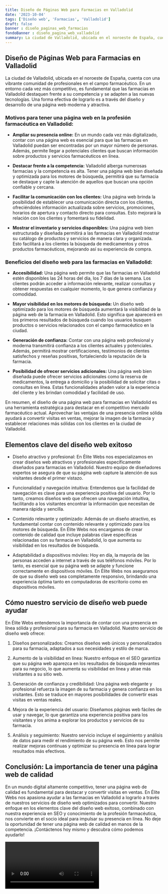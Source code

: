 ```yaml
---
title: Diseño de Páginas Web para Farmacias en Valladolid
date: '2023-10-04'
tags: ['Diseño web', 'Farmacias', 'Valladolid']
draft: false
banner : diseño_paginas_web_farmacias
fondoBanner : diseño_pagina_web_valladolid
summary: La ciudad de Valladolid, ubicada en el noroeste de España, cuenta con una vibrante comunidad de profesionales en el campo farmacéutico. En un entorno cada vez más competitivo, es fundamental que las farmacias en Valladolid destaquen frente a su competencia y se adapten a las nuevas tecnologías. Una forma efectiva de lograrlo es a través del diseño y desarrollo de una página web moderna y atractiva.
---
```


## **Diseño de Páginas Web para Farmacias en Valladolid**

La ciudad de Valladolid, ubicada en el noroeste de España, cuenta con una vibrante comunidad de profesionales en el campo farmacéutico. En un entorno cada vez más competitivo, es fundamental que las farmacias en Valladolid destaquen frente a su competencia y se adapten a las nuevas tecnologías. Una forma efectiva de lograrlo es a través del diseño y desarrollo de una página web moderna y atractiva.

### **Motivos para tener una página web en la profesión farmacéutica en Valladolid:**

- **Ampliar su presencia online:** En un mundo cada vez más digitalizado, contar con una página web es esencial para que las farmacias en Valladolid puedan ser encontradas por un mayor número de personas. Además, permite llegar a potenciales clientes que buscan información sobre productos y servicios farmacéuticos en línea.

- **Destacar frente a la competencia:** Valladolid alberga numerosas farmacias y la competencia es alta. Tener una página web bien diseñada y optimizada para los motores de búsqueda, permitirá que su farmacia se destaque y capte la atención de aquellos que buscan una opción confiable y cercana.

- **Facilitar la comunicación con los clientes:** Una página web brinda la posibilidad de establecer una comunicación directa con los clientes, ofreciéndoles información actualizada sobre servicios, promociones, horarios de apertura y contacto directo para consultas. Esto mejorará la relación con los clientes y fomentará su fidelidad.

- **Mostrar el inventario y servicios disponibles:** Una página web bien estructurada y diseñada permitirá a las farmacias en Valladolid mostrar su catálogo de productos y servicios de manera clara y organizada. Esto facilitará a los clientes la búsqueda de medicamentos y otros productos farmacéuticos, mejorando así su experiencia de compra.

### **Beneficios del diseño web para las farmacias en Valladolid:**

- **Accesibilidad:** Una página web permite que las farmacias en Valladolid estén disponibles las 24 horas del día, los 7 días de la semana. Los clientes podrán acceder a información relevante, realizar consultas y obtener respuestas en cualquier momento, lo que genera confianza y comodidad.

- **Mayor visibilidad en los motores de búsqueda:** Un diseño web optimizado para los motores de búsqueda aumentará la visibilidad de la página web de la farmacia en Valladolid. Esto significa que aparecerá en los primeros resultados de búsqueda cuando los usuarios busquen productos o servicios relacionados con el campo farmacéutico en la ciudad.

- **Generación de confianza:** Contar con una página web profesional y moderna transmitirá confianza a los clientes actuales y potenciales. Además, permitirá mostrar certificaciones, testimonios de clientes satisfechos y reseñas positivas, fortaleciendo la reputación de la farmacia.

- **Posibilidad de ofrecer servicios adicionales:** Una página web bien diseñada puede ofrecer servicios adicionales como la reserva de medicamentos, la entrega a domicilio y la posibilidad de solicitar citas o consultas en línea. Estas funcionalidades añaden valor a la experiencia del cliente y les brindan comodidad y facilidad de uso.

En resumen, el diseño de una página web para farmacias en Valladolid es una herramienta estratégica para destacar en el competitivo mercado farmacéutico actual. Aprovechar las ventajas de una presencia online sólida ayudará a convertir visitas en ventas, mejorar la imagen de la farmacia y establecer relaciones más sólidas con los clientes en la ciudad de Valladolid.

<GifSeo />

<Cta />

## Elementos clave del diseño web exitoso

- Diseño atractivo y profesional: En Élite Webs nos especializamos en crear diseños web atractivos y profesionales específicamente diseñados para farmacias en Valladolid. Nuestro equipo de diseñadores expertos se asegura de que su página web capture la atención de sus visitantes desde el primer vistazo.

- Funcionalidad y navegación intuitiva: Entendemos que la facilidad de navegación es clave para una experiencia positiva del usuario. Por lo tanto, creamos diseños web que ofrecen una navegación intuitiva, facilitando a los visitantes encontrar la información que necesitan de manera rápida y sencilla.

- Contenido relevante y optimizado: Además de un diseño atractivo, es fundamental contar con contenido relevante y optimizado para los motores de búsqueda. En Élite Webs nos encargamos de crear contenido de calidad que incluye palabras clave específicas relacionadas con su farmacia en Valladolid, lo que aumenta su visibilidad en los resultados de búsqueda.

- Adaptabilidad a dispositivos móviles: Hoy en día, la mayoría de las personas acceden a internet a través de sus teléfonos móviles. Por lo tanto, es esencial que su página web se adapte y funcione correctamente en dispositivos móviles. En Élite Webs nos aseguramos de que su diseño web sea completamente responsivo, brindando una experiencia óptima tanto en computadoras de escritorio como en dispositivos móviles.

## Cómo nuestro servicio de diseño web puede ayudar

En Élite Webs entendemos la importancia de contar con una presencia en línea sólida y profesional para su farmacia en Valladolid. Nuestro servicio de diseño web ofrece:

1. Diseños personalizados: Creamos diseños web únicos y personalizados para su farmacia, adaptados a sus necesidades y estilo de marca.

2. Aumento de la visibilidad en línea: Nuestro enfoque en el SEO garantiza que su página web aparezca en los resultados de búsqueda relevantes para su negocio, lo que aumenta su visibilidad en línea y atrae más visitantes a su sitio web.

3. Generación de confianza y credibilidad: Una página web elegante y profesional refuerza la imagen de su farmacia y genera confianza en los visitantes. Esto se traduce en mayores posibilidades de convertir esas visitas en ventas reales.

4. Mejora de la experiencia del usuario: Diseñamos páginas web fáciles de usar y navegar, lo que garantiza una experiencia positiva para los visitantes y los anima a explorar los productos y servicios de su farmacia.

5. Análisis y seguimiento: Nuestro servicio incluye el seguimiento y análisis de datos para medir el rendimiento de su página web. Esto nos permite realizar mejoras continuas y optimizar su presencia en línea para lograr resultados más efectivos.

## Conclusión: La importancia de tener una página web de calidad

En un mundo digital altamente competitivo, tener una página web de calidad es fundamental para destacar y convertir visitas en ventas. En Élite Webs nos apasiona ayudar a las farmacias en Valladolid a lograrlo a través de nuestros servicios de diseño web optimizados para convertir. Nuestro enfoque en los elementos clave del diseño web exitoso, combinado con nuestra experiencia en SEO y conocimiento de la profesión farmacéutica, nos convierte en el socio ideal para impulsar su presencia en línea. No deje la oportunidad de tener una página web de calidad en manos de la competencia. ¡Contáctenos hoy mismo y descubra cómo podemos ayudarlo!

<Video />

<CtaBot job='Farmacias' city='Valladolid'/>

<Gmaps query='Valladolid+españa+maps' />